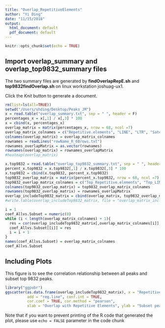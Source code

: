```yaml
---
title: "Overlap_RepetitiveElements"
author: "Yi Ding"
date: "11/15/2018"
output:
  html_document: default
  pdf_document: default
---
```


```r
knitr::opts_chunk$set(echo = TRUE)
```

## Import overlap_summary and overlap_top9832_summary files 

The two summary files are generated by **findOverlapRepE.sh** and **top9832findOverlap.sh** on linux workstation joshuag-ux1.

Click the *Knit* button to generate a document.

```r
rm(list=ls(all=TRUE)) 
setwd("/Users/shding/Desktop/Peaks_JM")
x = read.table("overlap_summary.txt", sep = " ", header = F)
percentages_x = x[,1] / x[,3] * 100
x = cbind(x, percentages_x)
overlap_matrix = matrix(percentages_x, nrow = 68, ncol =7)
overlap_matrix_colnames = c("Repetitive.elements", "LINE", "LTR", "Satellite", "Simple.repeat", "SINE", "DNA.transposon")
colnames(overlap_matrix) = overlap_matrix_colnames
rownames = readLines("rowName_R_68rows.txt")
rownames_overlapMatrix = as.vector(rownames)
rownames(overlap_matrix) = rownames_overlapMatrix
#heatmap(overlap_matrix)

x.top9832 = read.table("overlap_top9832_summary.txt", sep = " ", header = F)
percent_x.top9832 = x.top9832[,1] / x.top9832[,3] * 100
x.top9832 = cbind(x.top9832, percent_x.top9832)
top9832_overlap_matrix = matrix(percent_x.top9832, nrow = 68, ncol =7)
top9832_overlap_matrix_colnames = c("Top_Repetitive.elements", "Top_LINE", "Top_LTR", "Top_Satellite", "Top_Simple.repeat", "Top_SINE", "Top_DNA.transposon")
colnames(top9832_overlap_matrix) = top9832_overlap_matrix_colnames
rownames(top9832_overlap_matrix) = rownames_overlapMatrix
overlap_includeTop9832_matrix = cbind(overlap_matrix, top9832_overlap_matrix)
#write.table(overlap_includeTop9832_matrix, file = "overlap_matrix_includeTop9832peaks.xls", sep = "\t")

i = 1
coef_Allvs.Subset = numeric(0)
while (i < length(overlap_matrix_colnames) + 1){
  res = cor(overlap_includeTop9832_matrix[,overlap_matrix_colnames[i]],overlap_includeTop9832_matrix[, top9832_overlap_matrix_colnames[i]], method = "pearson" )
  coef_Allvs.Subset[[i]] = res
  i = i + 1
}
names(coef_Allvs.Subset) = overlap_matrix_colnames
coef_Allvs.Subset
```

## Including Plots

This figure is to see the correlation relationship between all peaks and subset top 9832 peaks.

```r
library("ggpubr")
ggscatter(as.data.frame(overlap_includeTop9832_matrix), x = "Repetitive.elements", y = "Top_Repetitive.elements", 
          add = "reg.line", conf.int = TRUE, 
          cor.coef = TRUE, cor.method = "pearson",
          xlab = "Overlap with Repetitive Elements", ylab = "Subset peaks overlap with Repetitive Elements")
```

Note that if you want to prevent printing of the R code that generated the plot, please use `echo = FALSE` parameter in the code chunk 
